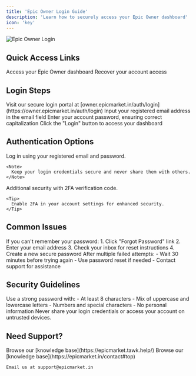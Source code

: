 ```yaml
---
title: 'Epic Owner Login Guide'
description: 'Learn how to securely access your Epic Owner dashboard'
icon: 'key'
---
```


<Frame>
  <img src="/images/login-banner.jpg" alt="Epic Owner Login" />
</Frame>

## Quick Access Links

<CardGroup cols={2}>
  <Card title="Login Portal" icon="door-open" href="https://owner.epicmarket.in/auth/login">
    Access your Epic Owner dashboard
  </Card>
  <Card title="Reset Password" icon="key" href="https://owner.epicmarket.in/auth/forgot-password">
    Recover your account access
  </Card>
</CardGroup>

## Login Steps

<Steps>
  <Step title="Access Login Page">
    Visit our secure login portal at [owner.epicmarket.in/auth/login](https://owner.epicmarket.in/auth/login)
  </Step>
  <Step title="Enter Email">
    Input your registered email address in the email field
  </Step>
  <Step title="Provide Password">
    Enter your account password, ensuring correct capitalization
  </Step>
  <Step title="Submit">
    Click the "Login" button to access your dashboard
  </Step>
</Steps>

## Authentication Options

<Tabs>
  <Tab title="Standard Login">
    Log in using your registered email and password.
    
    <Note>
      Keep your login credentials secure and never share them with others.
    </Note>
  </Tab>
  <Tab title="Two-Factor Auth">
    Additional security with 2FA verification code.
    
    <Tip>
      Enable 2FA in your account settings for enhanced security.
    </Tip>
  </Tab>
</Tabs>

## Common Issues

<AccordionGroup>
  <Accordion title="Forgot Password">
    If you can't remember your password:
    1. Click "Forgot Password" link
    2. Enter your email address
    3. Check your inbox for reset instructions
    4. Create a new secure password
  </Accordion>
  
  <Accordion title="Account Locked">
    After multiple failed attempts:
    - Wait 30 minutes before trying again
    - Use password reset if needed
    - Contact support for assistance
  </Accordion>
</AccordionGroup>

## Security Guidelines

<Check>
  Use a strong password with:
  - At least 8 characters
  - Mix of uppercase and lowercase letters
  - Numbers and special characters
  - No personal information
</Check>

<Warning>
  Never share your login credentials or access your account on untrusted devices.
</Warning>

## Need Support?

<CardGroup cols={2}>
  <Card title="Help Center" icon="circle-question">
    Browse our [knowledge base](https://epicmarket.tawk.help/)
  </Card>
  <Card title="Contact Support" icon="headset">
    Browse our [knowledge base](https://epicmarket.in/contact#top)
    
    Email us at support@epicmarket.in
  </Card>
</CardGroup>
